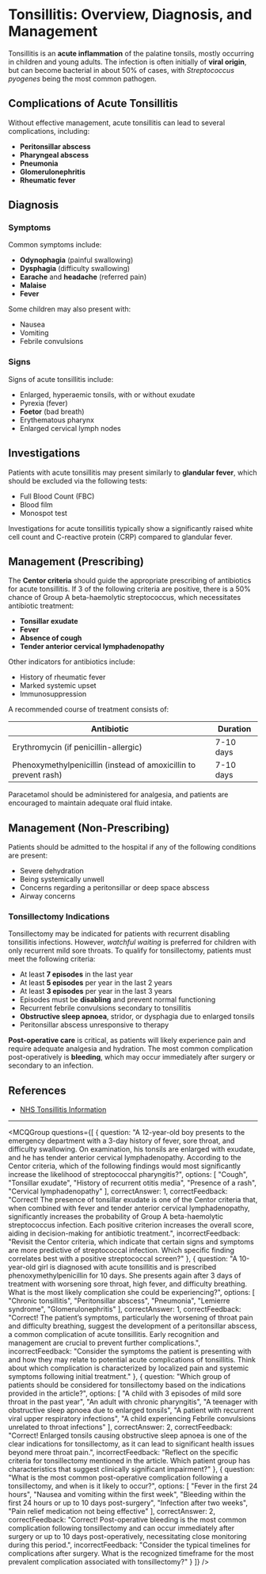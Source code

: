
# Tonsillitis: Overview, Diagnosis, and Management

Tonsillitis is an **acute inflammation** of the palatine tonsils, mostly occurring in children and young adults. The infection is often initially of **viral origin**, but can become bacterial in about 50% of cases, with *Streptococcus pyogenes* being the most common pathogen.

## Complications of Acute Tonsillitis

Without effective management, acute tonsillitis can lead to several complications, including:

- **Peritonsillar abscess**
- **Pharyngeal abscess**
- **Pneumonia**
- **Glomerulonephritis**
- **Rheumatic fever**

## Diagnosis

### Symptoms

Common symptoms include:

- **Odynophagia** (painful swallowing)
- **Dysphagia** (difficulty swallowing)
- **Earache** and **headache** (referred pain)
- **Malaise**
- **Fever**

Some children may also present with:

- Nausea
- Vomiting
- Febrile convulsions

### Signs

Signs of acute tonsillitis include:

- Enlarged, hyperaemic tonsils, with or without exudate
- Pyrexia (fever)
- **Foetor** (bad breath)
- Erythematous pharynx
- Enlarged cervical lymph nodes

## Investigations

Patients with acute tonsillitis may present similarly to **glandular fever**, which should be excluded via the following tests:

- Full Blood Count (FBC)
- Blood film
- Monospot test

Investigations for acute tonsillitis typically show a significantly raised white cell count and C-reactive protein (CRP) compared to glandular fever.

## Management (Prescribing)

The **Centor criteria** should guide the appropriate prescribing of antibiotics for acute tonsillitis. If 3 of the following criteria are positive, there is a 50% chance of Group A beta-haemolytic streptococcus, which necessitates antibiotic treatment:

- **Tonsillar exudate**
- **Fever**
- **Absence of cough**
- **Tender anterior cervical lymphadenopathy**

Other indicators for antibiotics include:

- History of rheumatic fever
- Marked systemic upset
- Immunosuppression

A recommended course of treatment consists of:

| Antibiotic                       | Duration      |
|----------------------------------|---------------|
| Erythromycin (if penicillin-allergic) | 7-10 days    |
| Phenoxymethylpenicillin (instead of amoxicillin to prevent rash) | 7-10 days    |

Paracetamol should be administered for analgesia, and patients are encouraged to maintain adequate oral fluid intake.

## Management (Non-Prescribing)

Patients should be admitted to the hospital if any of the following conditions are present:

- Severe dehydration
- Being systemically unwell
- Concerns regarding a peritonsillar or deep space abscess
- Airway concerns

### Tonsillectomy Indications

Tonsillectomy may be indicated for patients with recurrent disabling tonsillitis infections. However, *watchful waiting* is preferred for children with only recurrent mild sore throats. To qualify for tonsillectomy, patients must meet the following criteria:

- At least **7 episodes** in the last year
- At least **5 episodes** per year in the last 2 years
- At least **3 episodes** per year in the last 3 years
- Episodes must be **disabling** and prevent normal functioning
- Recurrent febrile convulsions secondary to tonsillitis
- **Obstructive sleep apnoea**, stridor, or dysphagia due to enlarged tonsils
- Peritonsillar abscess unresponsive to therapy

**Post-operative care** is critical, as patients will likely experience pain and require adequate analgesia and hydration. The most common complication post-operatively is **bleeding**, which may occur immediately after surgery or secondary to an infection.

## References

- [NHS Tonsillitis Information](https://www.nhs.uk/conditions/tonsillitis/)

---

<MCQGroup questions={[
  {
    question: "A 12-year-old boy presents to the emergency department with a 3-day history of fever, sore throat, and difficulty swallowing. On examination, his tonsils are enlarged with exudate, and he has tender anterior cervical lymphadenopathy. According to the Centor criteria, which of the following findings would most significantly increase the likelihood of streptococcal pharyngitis?",
    options: [
      "Cough",
      "Tonsillar exudate",
      "History of recurrent otitis media",
      "Presence of a rash",
      "Cervical lymphadenopathy"
    ],
    correctAnswer: 1,
    correctFeedback: "Correct! The presence of tonsillar exudate is one of the Centor criteria that, when combined with fever and tender anterior cervical lymphadenopathy, significantly increases the probability of Group A beta-haemolytic streptococcus infection. Each positive criterion increases the overall score, aiding in decision-making for antibiotic treatment.",
    incorrectFeedback: "Revisit the Centor criteria, which indicate that certain signs and symptoms are more predictive of streptococcal infection. Which specific finding correlates best with a positive streptococcal screen?"
  },
  {
    question: "A 10-year-old girl is diagnosed with acute tonsillitis and is prescribed phenoxymethylpenicillin for 10 days. She presents again after 3 days of treatment with worsening sore throat, high fever, and difficulty breathing. What is the most likely complication she could be experiencing?",
    options: [
      "Chronic tonsillitis",
      "Peritonsillar abscess",
      "Pneumonia",
      "Lemierre syndrome",
      "Glomerulonephritis"
    ],
    correctAnswer: 1,
    correctFeedback: "Correct! The patient’s symptoms, particularly the worsening of throat pain and difficulty breathing, suggest the development of a peritonsillar abscess, a common complication of acute tonsillitis. Early recognition and management are crucial to prevent further complications.",
    incorrectFeedback: "Consider the symptoms the patient is presenting with and how they may relate to potential acute complications of tonsillitis. Think about which complication is characterized by localized pain and systemic symptoms following initial treatment."
  },
  {
    question: "Which group of patients should be considered for tonsillectomy based on the indications provided in the article?",
    options: [
      "A child with 3 episodes of mild sore throat in the past year",
      "An adult with chronic pharyngitis",
      "A teenager with obstructive sleep apnoea due to enlarged tonsils",
      "A patient with recurrent viral upper respiratory infections",
      "A child experiencing Febrile convulsions unrelated to throat infections"
    ],
    correctAnswer: 2,
    correctFeedback: "Correct! Enlarged tonsils causing obstructive sleep apnoea is one of the clear indications for tonsillectomy, as it can lead to significant health issues beyond mere throat pain.",
    incorrectFeedback: "Reflect on the specific criteria for tonsillectomy mentioned in the article. Which patient group has characteristics that suggest clinically significant impairment?"
  },
  {
    question: "What is the most common post-operative complication following a tonsillectomy, and when is it likely to occur?",
    options: [
      "Fever in the first 24 hours",
      "Nausea and vomiting within the first week",
      "Bleeding within the first 24 hours or up to 10 days post-surgery",
      "Infection after two weeks",
      "Pain relief medication not being effective"
    ],
    correctAnswer: 2,
    correctFeedback: "Correct! Post-operative bleeding is the most common complication following tonsillectomy and can occur immediately after surgery or up to 10 days post-operatively, necessitating close monitoring during this period.",
    incorrectFeedback: "Consider the typical timelines for complications after surgery. What is the recognized timeframe for the most prevalent complication associated with tonsillectomy?"
  }
]} />